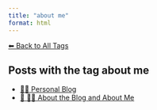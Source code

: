 ```yaml
---
title: "about me"
format: html
---
```


[⬅ Back to All Tags](../tags.qmd)

## Posts with the tag **about me**

- [🧑‍🏫 Personal Blog](/posts/personal/index.html)
- [📘 🧑‍💻 About the Blog and About Me](/posts/personal/about-the-blog.html)
